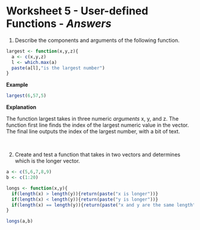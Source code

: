 Worksheet 5 - User-defined Functions - *Answers*
========================================================

1. Describe the components and arguments of the following function.

```r
largest <- function(x,y,z){
  a <- c(x,y,z)
  l <- which.max(a)
  paste(a[l],"is the largest number")
}
```

**Example**

```r
largest(6,57,5)
```

**Explanation**

The function largest takes in three numeric *arguments* x, y, and z. The function first line finds the index of the largest numeric value in the vector. The final line outputs the index of the largest number, with a bit of text.

<br>

2. Create and test a function that takes in two vectors and determines which is the longer vector. 

```r
a <- c(5,6,7,8,9)
b <- c(1:20)

longs <- function(x,y){
  if(length(x) > length(y)){return(paste("x is longer"))}
  if(length(x) < length(y)){return(paste("y is longer"))}
  if(length(x) == length(y)){return(paste("x and y are the same length"))}  
}

longs(a,b)
```


